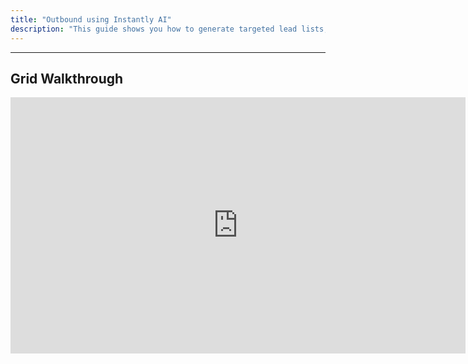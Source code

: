 ```yaml
---
title: "Outbound using Instantly AI"
description: "This guide shows you how to generate targeted lead lists, integrate Instantly seamlessly, and launch highly efficient outreach campaigns directly from Bitscale."
---
```


***

## Grid Walkthrough

<iframe width="728" height="410" src="https://www.youtube-nocookie.com/embed/71Cg_VkFSH0?si=iSoJjUf2-sDLW1YL" title="YouTube video player" frameborder="0" allow="accelerometer; autoplay; clipboard-write; encrypted-media; gyroscope; picture-in-picture; web-share" referrerpolicy="strict-origin-when-cross-origin" allowfullscreen />

***

## **Use Cases**

1. **Automated Lead Generation**
   Gather qualified leads with verified contact info effortlessly using Bitscale’s streamlined workflows.

2. **Seamless Email Outreach**
   Connect Instantly with Bitscale to simplify lead exports and automate campaigns—so you can focus on personalization and strategy.

3. **Smooth Data Transfer**
   With an easy-to-set-up API key, transferring lead data to Instantly becomes a quick, error-free process.

***

## **Breaking It Down into Simple Steps**

**This workflow is broken into 3 steps to help you generate leads and manage outreach seamlessly:**

1. **Find and Source Leads**

2. **Integrate Instantly via API**

3. **Export Leads to Instantly**

Let’s dive into each step:

***

### **Step 1: Source Leads Using the "Find People" Tool**

<img height="100" src="https://res.cloudinary.com/dbfzpmxn2/image/upload/v1735304911/Screenshot_2024-12-27_at_3.05.52_PM_jjhfez.png" />

To kick things off, you need high-quality leads. Bitscale’s **"Find People"** tool helps you:

* Search for leads based on criteria like **job title, company size, or industry.**

* Preview and refine results before exporting data.

**What you get:**

* A targeted list of prospects ready for enrichment and outreach.

**How it works:**
[Follow the detailed ingredient to start sourcing leads instantly.](https://docs.bitscale.ai/ingredients/find-people)

***

### **Step 2: Integrate Instantly Using Your API Key**

<img height="100" src="https://res.cloudinary.com/dbfzpmxn2/image/upload/v1735305742/Screenshot_2024-12-27_at_6.46.16_PM_a0jpuv.png" />

Next, set up the connection between Bitscale and Instantly for smooth data transfers. This step covers:

* Locating and copying your **API key** from Instantly.

* Adding it to Bitscale to establish a secure integration.

**Why this matters:**

* Automation saves time and eliminates manual errors.

* Your leads flow seamlessly into Instantly for campaign readiness.

**How it works:**
[This Ingredient walks you through the entire process step-by-step.](https://docs.bitscale.ai/ingredients/instantly-integrate)

***

### **Step 3: Export Your Leads to Instantly**

<img height="100" src="https://res.cloudinary.com/dbfzpmxn2/image/upload/v1735308527/Screenshot_2024-12-27_at_7.36.04_PM_oqzvfc.png" />

Once your leads are sourced and enriched, the final step is exporting them to Instantly:

* Select the leads you’ve gathered.

* Send them directly to Instantly with just a few clicks.

**How it works:**
[This Ingredient walks you through the entire process step-by-step.](https://docs.bitscale.ai/ingredients/instantly-export)

**What’s next:**
Your leads are now available in Instantly—ready to launch targeted outreach campaigns.

**Pro Tip:**
To ensure smooth transfers every time, keep your API key and lead lists well-organized.

***

## **Try It Out**

Start automating your outreach now with this [playbook](https://app.bitscale.ai/grids/share?id=e653350c-f941-4b78-8ce0-406b8ab6ecda&rowId=0).

***

### **Next Steps**

If you’d like to dive deeper into any of these steps or explore related features, check out the detailed playbooks. For specific tools or workflows, refer to the **"Ingredients"** section for further guidance.